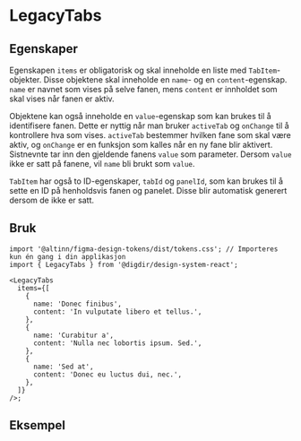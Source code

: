 


<Meta of={TabsStories} />

# LegacyTabs

<Information text='altinn' />

## Egenskaper

Egenskapen `items` er obligatorisk og skal inneholde en liste med `TabItem`-objekter.
Disse objektene skal inneholde en `name`- og en `content`-egenskap.
`name` er navnet som vises på selve fanen, mens `content` er innholdet som skal vises når fanen er aktiv.

Objektene kan også inneholde en `value`-egenskap som kan brukes til å identifisere fanen.
Dette er nyttig når man bruker `activeTab` og `onChange` til å kontrollere hva som vises.
`activeTab` bestemmer hvilken fane som skal være aktiv, og `onChange` er en funksjon som kalles når en ny fane blir aktivert.
Sistnevnte tar inn den gjeldende fanens `value` som parameter.
Dersom `value` ikke er satt på fanene, vil `name` bli brukt som `value`.

`TabItem` har også to ID-egenskaper, `tabId` og `panelId`, som kan brukes til å sette en ID på henholdsvis fanen og panelet.
Disse blir automatisk generert dersom de ikke er satt.

<Primary />
<Controls />

## Bruk

```tsx
import '@altinn/figma-design-tokens/dist/tokens.css'; // Importeres kun én gang i din applikasjon
import { LegacyTabs } from '@digdir/design-system-react';

<LegacyTabs
  items={[
    {
      name: 'Donec finibus',
      content: 'In vulputate libero et tellus.',
    },
    {
      name: 'Curabitur a',
      content: 'Nulla nec lobortis ipsum. Sed.',
    },
    {
      name: 'Sed at',
      content: 'Donec eu luctus dui, nec.',
    },
  ]}
/>;
```

## Eksempel

<Canvas of={TabsStories.Eksempel} />
